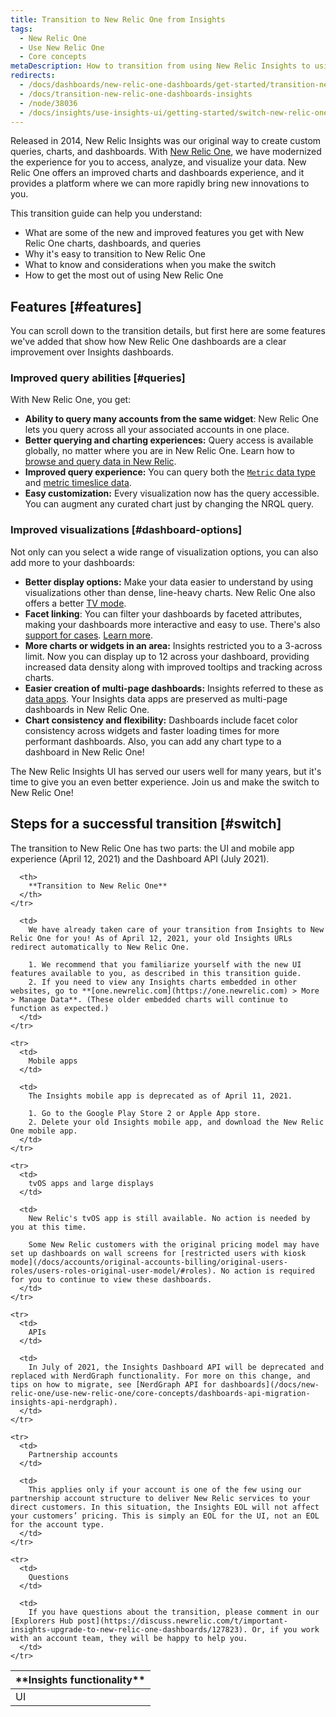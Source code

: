 ```yaml
---
title: Transition to New Relic One from Insights
tags:
  - New Relic One
  - Use New Relic One
  - Core concepts
metaDescription: How to transition from using New Relic Insights to using New Relic One.
redirects:
  - /docs/dashboards/new-relic-one-dashboards/get-started/transition-new-relic-one-dashboards-insights
  - /docs/transition-new-relic-one-dashboards-insights
  - /node/38036
  - /docs/insights/use-insights-ui/getting-started/switch-new-relic-one-insights
---
```


Released in 2014, New Relic Insights was our original way to create custom queries, charts, and dashboards. With [New Relic One](/docs/new-relic-one/use-new-relic-one/get-started/introduction-new-relic-one), we have modernized the experience for you to access, analyze, and visualize your data. New Relic One offers an improved charts and dashboards experience, and it provides a platform where we can more rapidly bring new innovations to you.

This transition guide can help you understand:

* What are some of the new and improved features you get with New Relic One charts, dashboards, and queries
* Why it's easy to transition to New Relic One
* What to know and considerations when you make the switch
* How to get the most out of using New Relic One

## Features [#features]

You can scroll down to the transition details, but first here are some features we've added that show how New Relic One dashboards are a clear improvement over Insights dashboards.

### Improved query abilities [#queries]

With New Relic One, you get:

* **Ability to query many accounts from the same widget**: New Relic One lets you query across all your associated accounts in one place.
* **Better querying and charting experiences:** Query access is available globally, no matter where you are in New Relic One. Learn how to [browse and query data in New Relic](/docs/query-your-data/explore-query-data/get-started/introduction-querying-new-relic-data/).
* **Improved query experience:** You can query both the [`Metric` data type](/docs/data-ingest-apis/get-data-new-relic/metric-api/view-query-you-metric-data) and [metric timeslice data](/docs/query-data/nrql-new-relic-query-language/nrql-query-tutorials/query-metric-timeslice-data-nrql).
* **Easy customization:** Every visualization now has the query accessible. You can augment any curated chart just by changing the NRQL query.

### Improved visualizations [#dashboard-options]

Not only can you select a wide range of visualization options, you can also add more to your dashboards:

* **Better display options:** Make your data easier to understand by using visualizations other than dense, line-heavy charts. New Relic One also offers a better [TV mode](/docs/query-your-data/explore-query-data/dashboards/manage-your-dashboard#dash-visual-tv).
* **Facet linking**: You can filter your dashboards by faceted attributes, making your dashboards more interactive and easy to use. There's also [support for cases](/docs/query-your-data/explore-query-data/dashboards/filter-new-relic-one-dashboards-facets/#facet-linking-cases). [Learn more](/docs/query-your-data/explore-query-data/dashboards/filter-new-relic-one-dashboards-facets).
* **More charts or widgets in an area:** Insights restricted you to a 3-across limit. Now you can display up to 12 across your dashboard, providing increased data density along with improved tooltips and tracking across charts.
* **Easier creation of multi-page dashboards:** Insights referred to these as [data apps](/docs/dashboards/new-relic-one-dashboards/manage-your-dashboard/create-dashboards-have-multiple-pages). Your Insights data apps are preserved as multi-page dashboards in New Relic One.
* **Chart consistency and flexibility:** Dashboards include facet color consistency across widgets and faster loading times for more performant dashboards. Also, you can add any chart type to a dashboard in New Relic One!

The New Relic Insights UI has served our users well for many years, but it's time to give you an even better experience. Join us and make the switch to New Relic One!

## Steps for a successful transition [#switch]

The transition to New Relic One has two parts: the UI and mobile app experience (April 12, 2021) and the Dashboard API (July 2021).

<table>
  <thead>
    <tr>
      <th style={{ width: "200px" }}>
        **Insights functionality**
      </th>

      <th>
        **Transition to New Relic One**
      </th>
    </tr>
  </thead>

  <tbody>
    <tr>
      <td>
        UI
      </td>

      <td>
        We have already taken care of your transition from Insights to New Relic One for you! As of April 12, 2021, your old Insights URLs redirect automatically to New Relic One.

        1. We recommend that you familiarize yourself with the new UI features available to you, as described in this transition guide.
        2. If you need to view any Insights charts embedded in other websites, go to **[one.newrelic.com](https://one.newrelic.com) > More > Manage Data**. (These older embedded charts will continue to function as expected.)
      </td>
    </tr>

    <tr>
      <td>
        Mobile apps
      </td>

      <td>
        The Insights mobile app is deprecated as of April 11, 2021.

        1. Go to the Google Play Store 2 or Apple App store.
        2. Delete your old Insights mobile app, and download the New Relic One mobile app.
      </td>
    </tr>

    <tr>
      <td>
        tvOS apps and large displays
      </td>

      <td>
        New Relic's tvOS app is still available. No action is needed by you at this time.

        Some New Relic customers with the original pricing model may have set up dashboards on wall screens for [restricted users with kiosk mode](/docs/accounts/original-accounts-billing/original-users-roles/users-roles-original-user-model/#roles). No action is required for you to continue to view these dashboards.
      </td>
    </tr>

    <tr>
      <td>
        APIs
      </td>

      <td>
        In July of 2021, the Insights Dashboard API will be deprecated and replaced with NerdGraph functionality. For more on this change, and tips on how to migrate, see [NerdGraph API for dashboards](/docs/new-relic-one/use-new-relic-one/core-concepts/dashboards-api-migration-insights-api-nerdgraph).
      </td>
    </tr>

    <tr>
      <td>
        Partnership accounts
      </td>

      <td>
        This applies only if your account is one of the few using our partnership account structure to deliver New Relic services to your direct customers. In this situation, the Insights EOL will not affect your customers’ pricing. This is simply an EOL for the UI, not an EOL for the account type.
      </td>
    </tr>

    <tr>
      <td>
        Questions
      </td>

      <td>
        If you have questions about the transition, please comment in our [Explorers Hub post](https://discuss.newrelic.com/t/important-insights-upgrade-to-new-relic-one-dashboards/127823). Or, if you work with an account team, they will be happy to help you.
      </td>
    </tr>
  </tbody>
</table>
